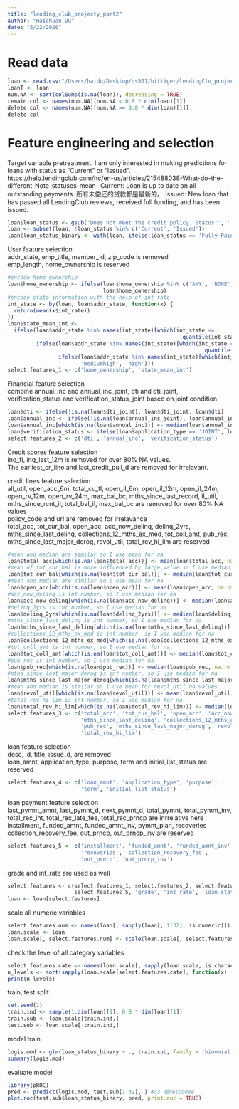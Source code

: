 ```yaml
---
title: "lending_club_projecty_part2"
author: "Haichuan Du"
date: "5/22/2020"
---
```

# Read data      

```r
loan <- read.csv("/Users/haidu/Desktop/ds501/bittiger/lendingClu_project/loan-data_project_1/loan.csv", stringsAsFactors = FALSE)
loanT <- loan
num.NA <- sort(colSums(is.na(loan)), decreasing = TRUE)
remain.col <- names(num.NA)[num.NA < 0.8 * dim(loan)[1]]
delete.col <- names(num.NA)[num.NA >= 0.8 * dim(loan)[1]]
delete.col
```
            
            
# Feature engineering and selection     
Target variable pretreatment. I am only interested in making predictions for loans with status as "Current" or "Issued".
https://help.lendingclub.com/hc/en-us/articles/215488038-What-do-the-different-Note-statuses-mean-
Current: Loan is up to date on all outstanding payments. 所有未偿还的贷款都是最新的。
Issued: New loan that has passed all LendingClub reviews, received full funding, and has been issued.
```r
loan$loan_status <- gsub('Does not meet the credit policy. Status:', '', loan$loan_status)
loan <- subset(loan, !loan_status %in% c('Current', 'Issued'))
loan$loan_status_binary <- with(loan, ifelse(loan_status == 'Fully Paid', 1, 0))
```
         
User feature selection  
addr_state, emp_title, member_id, zip_code is removed  
emp_length, home_ownership is reserved  
```r
#encode home_ownership
loan$home_ownership <- ifelse(loan$home_ownership %in% c('ANY', 'NONE', 'OTHER'), 'OTHER',
                              loan$home_ownership)
#encode state information with the help of int_rate
int_state <- by(loan, loan$addr_state, function(x) {
  return(mean(x$int_rate))
})
loan$state_mean_int <-
  ifelse(loan$addr_state %in% names(int_state)[which(int_state <=
                                                       quantile(int_state, 0.25))], 'low',
         ifelse(loan$addr_state %in% names(int_state)[which(int_state <=
                                                              quantile(int_state, 0.5))],'lowmedium',
                ifelse(loan$addr_state %in% names(int_state)[which(int_state <= quantile(int_state, 0.75))], 
                       'mediumhigh', 'high')))
select.features_1 <- c('home_ownership', 'state_mean_int')
```
         
Financial feature selection  
combine annual_inc and annual_inc_joint, dti and dti_joint, verification_status and verification_status_joint based on joint condition  
```r
loan$dti <- ifelse(!is.na(loan$dti_joint), loan$dti_joint, loan$dti)
loan$annual_inc <- ifelse(!is.na(loan$annual_inc_joint), loan$annual_inc_joint, loan$annual_inc)
loan$annual_inc[which(is.na(loan$annual_inc))] <- median(loan$annual_inc, na.rm = T)
loan$verification_status <- ifelse(loan$application_type == 'JOINT', loan$verification_status_joint, loan$verification_status)
select.features_2 <- c('dti', 'annual_inc', 'verification_status')
```
            
Credit scores feature selection  
inq_fi, inq_last_12m is removed for over 80% NA values.   
The earliest_cr_line and last_credit_pull_d are removed for irrelavant.          
          
credit lines feature selection  
all_util, open_acc_6m, total_cu_tl, open_il_6m, open_il_12m, open_il_24m, open_rv_12m, open_rv_24m, max_bal_bc, mths_since_last_record, il_util, mths_since_rcnt_il, total_bal_il, max_bal_bc are removed for over 80% NA values  
policy_code and url are removed for irrelavance  
total_acc, tot_cur_bal, open_acc, acc_now_delinq, delinq_2yrs, mths_since_last_delinq, collections_12_mths_ex_med, tot_coll_amt, pub_rec, mths_since_last_major_derog, revol_util, total_rev_hi_lim are reserved  

```r
#mean and median are similar so I use mean for na
loan$total_acc[which(is.na(loan$total_acc))] <- mean(loan$total_acc, na.rm = T) 
#mean of tot_cur_bal is more influenced by large value so I use median
loan$tot_cur_bal[which(is.na(loan$tot_cur_bal))] <- median(loan$tot_cur_bal, na.rm = T) 
#mean and median are similar so I use mean for na
loan$open_acc[which(is.na(loan$open_acc))] <- mean(loan$open_acc, na.rm = T) 
#acc_now_delinq is int number, so I use median for na
loan$acc_now_delinq[which(is.na(loan$acc_now_delinq))] <- median(loan$acc_now_delinq, na.rm = T)
#delinq_2yrs is int number, so I use median for na
loan$delinq_2yrs[which(is.na(loan$delinq_2yrs))] <- median(loan$delinq_2yrs, na.rm = T)
#mths_since_last_delinq is int number, so I use median for na
loan$mths_since_last_delinq[which(is.na(loan$mths_since_last_delinq))] <- median(loan$mths_since_last_delinq, na.rm = T)
#collections_12_mths_ex_med is int number, so I use median for na
loan$collections_12_mths_ex_med[which(is.na(loan$collections_12_mths_ex_med))] <- median(loan$collections_12_mths_ex_med, na.rm = T)
#tot_coll_amt is int number, so I use median for na
loan$tot_coll_amt[which(is.na(loan$tot_coll_amt))] <- median(loan$tot_coll_amt, na.rm = T)
#pub_rec is int number, so I use median for na
loan$pub_rec[which(is.na(loan$pub_rec))] <- median(loan$pub_rec, na.rm = T)
#mths_since_last_major_derog is int number, so I use median for na
loan$mths_since_last_major_derog[which(is.na(loan$mths_since_last_major_derog))] <- median(loan$mths_since_last_major_derog, na.rm = T)
#mean and median is similar so I use mean for revol_util na values 
loan$revol_util[which(is.na(loan$revol_util))] <- mean(loan$revol_util, na.rm = T)
#total_rev_hi_lim is int number, so I use median for na
loan$total_rev_hi_lim[which(is.na(loan$total_rev_hi_lim))] <- median(loan$total_rev_hi_lim, na.rm = T)
select.features_3 <- c('total_acc', 'tot_cur_bal', 'open_acc', 'acc_now_delinq', 'delinq_2yrs',
                       'mths_since_last_delinq', 'collections_12_mths_ex_med', 'tot_coll_amt',
                       'pub_rec', 'mths_since_last_major_derog', 'revol_util',
                       'total_rev_hi_lim')
```
          

loan feature selection  
desc, id, title, issue_d, are removed   
loan_amnt, application_type, purpose, term and initial_list_status are reserved  
```r
select.features_4 <- c('loan_amnt', 'application_type', 'purpose',
                       'term', 'initial_list_status')
```
        
loan payment feature selection  
last_pymnt_amnt, last_pymnt_d, next_pymnt_d, total_pymnt, total_pymnt_inv, total_rec_int, total_rec_late_fee, total_rec_prncp are inrrelative here  
installment, funded_amnt, funded_amnt_inv, pymnt_plan, recoveries
collection_recovery_fee, out_prncp, out_prncp_inv are reserved  
```r
select.features_5 <- c('installment', 'funded_amnt', 'funded_amnt_inv', 'pymnt_plan',
                       'recoveries', 'collection_recovery_fee',
                       'out_prncp', 'out_prncp_inv')
```
           
grade and int_rate are used as well  
```r
select.features <- c(select.features_1, select.features_2, select.features_3, select.features_4,
                     select.features_5, 'grade', 'int_rate', 'loan_status_binary')
loan <- loan[select.features]
```
            
scale all numeric variables        
```r
select.features.num <- names(loan[, sapply(loan[, 1:32], is.numeric)])
loan.scale <- loan
loan.scale[, select.features.num] <- scale(loan.scale[, select.features.num])
```
      
check the level of all category variables           
```r
select.features.cate <- names(loan.scale[, sapply(loan.scale, is.character)])
n_levels <- sort(sapply(loan.scale[select.features.cate], function(x) {nlevels(as.factor(x))}), decreasing = TRUE)
print(n_levels)
```
              
train, test split           
```r
set.seed(1)
train.ind <- sample(1:dim(loan)[1], 0.8 * dim(loan)[1])
train.sub <- loan.scale[train.ind,]
test.sub <- loan.scale[-train.ind,]
```

model train  
```r
logis.mod <- glm(loan_status_binary ~ ., train.sub, family = 'binomial')
summary(logis.mod)
```

evaluate model  

```r
library(pROC) 
pred <- predict(logis.mod, test.sub[1:32], ) #33 是response
plot.roc(test.sub$loan_status_binary, pred, print.auc = TRUE)
```





